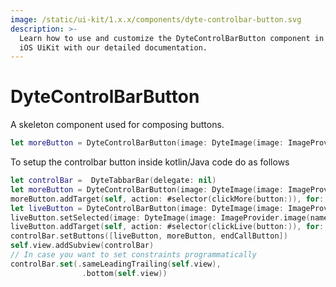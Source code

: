 ```yaml
---
image: /static/ui-kit/1.x.x/components/dyte-controlbar-button.svg
description: >-
  Learn how to use and customize the DyteControlBarButton component in Dyte's
  iOS UiKit with our detailed documentation.
---
```


# DyteControlBarButton

A skeleton component used for composing buttons.

```swift
let moreButton = DyteControlBarButton(image: DyteImage(image: ImageProvider.image(named: "icon_more_tabbar")), title: "More")
```

To setup the controlbar button inside kotlin/Java code do as follows

```swift
let controlBar =  DyteTabbarBar(delegate: nil)
let moreButton = DyteControlBarButton(image: DyteImage(image: ImageProvider.image(named: "icon_more_tabbar")), title: "More")
moreButton.addTarget(self, action: #selector(clickMore(button:)), for: .touchUpInside)
let liveButton = DyteControlBarButton(image: DyteImage(image: ImageProvider.image(named: "icon_go_live")), title: "Go Live")
liveButton.setSelected(image: DyteImage(image: ImageProvider.image(named: "icon_end_live")), title: "End Live")
liveButton.addTarget(self, action: #selector(clickLive(button:)), for: .touchUpInside)
controlBar.setButtons([liveButton, moreButton, endCallButton])
self.view.addSubview(controlBar)
// In case you want to set constraints programmatically
controlBar.set(.sameLeadingTrailing(self.view),
                .bottom(self.view))
```

<head>
  <title>iOS DyteControlBarButton</title>
</head>
